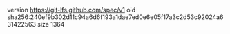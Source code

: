 version https://git-lfs.github.com/spec/v1
oid sha256:240ef9b302d11c94a6d6f193a1dae7ed0e6e05f17a3c2d53c92024a631422563
size 1364
